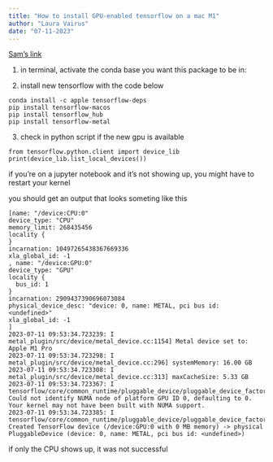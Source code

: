 ```yaml
---
title: "How to install GPU-enabled tensorflow on a mac M1"
author: "Laura Vairus"
date: "07-11-2023"
---
```



[Sam's link](https://hakyimlab.slack.com/archives/C05B07D7FEJ/p1689085134816039?thread_ts=1689084915.481859&cid=C05B07D7FEJ)


1. in terminal, activate the conda base you want this package to be in:

2. install new tensorflow with the code below
```
conda install -c apple tensorflow-deps
pip install tensorflow-macos
pip install tensorflow_hub
pip install tensorflow-metal

```

3. check in python script if the new gpu is available
```
from tensorflow.python.client import device_lib
print(device_lib.list_local_devices())
```
if you're on a jupyter notebook and it's not showing up, you might have to restart your kernel

you should get an output that looks someting like this
```
[name: "/device:CPU:0"
device_type: "CPU"
memory_limit: 268435456
locality {
}
incarnation: 10497265438367669336
xla_global_id: -1
, name: "/device:GPU:0"
device_type: "GPU"
locality {
  bus_id: 1
}
incarnation: 2909437390696073084
physical_device_desc: "device: 0, name: METAL, pci bus id: <undefined>"
xla_global_id: -1
]
2023-07-11 09:53:34.723239: I metal_plugin/src/device/metal_device.cc:1154] Metal device set to: Apple M1 Pro
2023-07-11 09:53:34.723298: I metal_plugin/src/device/metal_device.cc:296] systemMemory: 16.00 GB
2023-07-11 09:53:34.723308: I metal_plugin/src/device/metal_device.cc:313] maxCacheSize: 5.33 GB
2023-07-11 09:53:34.723367: I tensorflow/core/common_runtime/pluggable_device/pluggable_device_factory.cc:303] Could not identify NUMA node of platform GPU ID 0, defaulting to 0. Your kernel may not have been built with NUMA support.
2023-07-11 09:53:34.723385: I tensorflow/core/common_runtime/pluggable_device/pluggable_device_factory.cc:269] Created TensorFlow device (/device:GPU:0 with 0 MB memory) -> physical PluggableDevice (device: 0, name: METAL, pci bus id: <undefined>)
```

if only the CPU shows up, it was not successful
